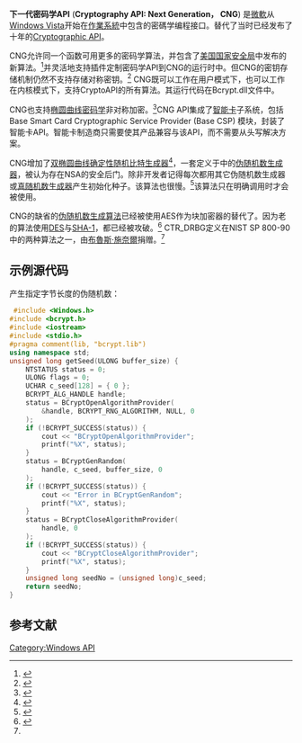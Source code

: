 {{noteTA|G1=IT}}
'''下一代密码学API''' ('''Cryptography API: Next Generation， CNG''') 是[[微軟|微軟]]从[[Windows_Vista|Windows Vista]]开始在[[作業系統|作業系統]]中包含的密碼学编程接口。替代了当时已经发布了十年的[[Cryptographic_API|Cryptographic API]]。

CNG允许同一个函数可用更多的密码学算法，并包含了[[美国国家安全局|美国国家安全局]]{{tsl|en|NSA Suite B Cryptography}}中发布的新算法。<ref>{{Cite web |url=http://www.nsa.gov/ia/programs/suiteb_cryptography/index.shtml |title=Suite B |accessdate=2020-07-15 |archive-date=2009-02-07 |archive-url=https://web.archive.org/web/20090207005135/http://www.nsa.gov/ia/programs/suiteb_cryptography/index.shtml |dead-url=no }}</ref>并灵活地支持插件定制密码学API到CNG的运行时中。但CNG的密钥存储机制仍然不支持存储对称密钥。<ref>{{Cite web |url=https://msdn.microsoft.com/en-us/library/bb204778%28v=vs.85%29.aspx |title=Key Storage and Retrieval, Microsoft |accessdate=2020-07-15 |archive-date=2017-09-21 |archive-url=https://web.archive.org/web/20170921001832/https://msdn.microsoft.com/en-us/library/bb204778%28v=vs.85%29.aspx |dead-url=no }}</ref> CNG既可以工作在用户模式下，也可以工作在内核模式下，支持CryptoAPI的所有算法。其运行代码在Bcrypt.dll文件中。

CNG也支持[[椭圆曲线密码学|椭圆曲线密码学]]非对称加密。<ref>{{Cite web |url=https://www.nsa.gov/business/programs/elliptic_curve.shtml |title=The Case for Elliptic Curve Cryptography, NSA |accessdate=2020-07-15 |archive-date=2018-09-18 |archive-url=https://web.archive.org/web/20180918145859/https://www.nsa.gov/business/programs/elliptic_curve.shtml |dead-url=no }}</ref>CNG API集成了[[智能卡|智能卡]]子系统，包括Base Smart Card Cryptographic Service Provider (Base CSP) 模块，封装了智能卡API。智能卡制造商只需要使其产品兼容与该API，而不需要从头写解决方案。 

CNG增加了[[双椭圆曲线确定性随机比特生成器|双椭圆曲线确定性随机比特生成器]]<ref name="Schneier">{{cite web |url=http://www.schneier.com/blog/archives/2007/12/dual_ec_drbg_ad.html |title=Dual_EC_DRBG Added to Windows Vista |last=Schneier |first=Bruce |authorlink=Bruce Schneier |date=December 17, 2007 |work=Schneier on Security |accessdate=January 13, 2010 |archive-date=2020-07-10 |archive-url=https://web.archive.org/web/20200710065457/https://www.schneier.com/blog/archives/2007/12/dual_ec_drbg_ad.html |dead-url=no }}</ref>，一套定义于{{tsl|en|NIST SP 800-90A}}中的[[伪随机数生成器|伪随机数生成器]]，被认为存在NSA的安全后门。除非开发者记得每次都用其它伪随机数生成器或[[真随机数生成器|真随机数生成器]]产生初始化种子。该算法也很慢。<ref name="Schneier2">{{cite web |url=http://www.schneier.com/blog/archives/2007/11/the_strange_sto.html |title=The Strange Story of Dual_EC_DRBG |last=Schneier |first=Bruce |authorlink=Bruce Schneier |date=November 15, 2007 |work=Schneier on Security |accessdate=January 12, 2010 |archive-date=2020-07-10 |archive-url=https://web.archive.org/web/20200710065535/https://www.schneier.com/blog/archives/2007/11/the_strange_sto.html |dead-url=no }}</ref>该算法只在明确调用时才会被使用。

CNG的缺省的[[伪随机数生成算法|伪随机数生成算法]]已经被使用AES作为块加密器的{{tsl|en|CTR_DRBG}}替代了。因为老的算法使用[[資料加密標準|DES]]与[[SHA-1|SHA-1]]，都已经被攻破。<ref>{{cite web |url=http://csrc.nist.gov/publications/fips/archive/fips186-2/fips186-2.pdf |title=FIPS PUB 186-2 |publisher=[[National_Institute_of_Standards_and_Technology|National Institute of Standards and Technology]] |work=[[Federal_Information_Processing_Standard|Federal Information Processing Standard]]s |date=January 27, 2000 |accessdate=January 13, 2010 |archive-date=2011-08-12 |archive-url=https://web.archive.org/web/20110812232347/http://csrc.nist.gov/publications/fips/archive/fips186-2/fips186-2.pdf |dead-url=no }}</ref> CTR_DRBG定义在NIST SP 800-90中的两种算法之一，由[[布魯斯·施奈爾|布魯斯·施奈爾]]捐赠。<ref name="Schneier2" />
==示例源代码==
产生指定字节长度的伪随机数：
<syntaxhighlight lang="cpp">
 #include <Windows.h>
#include <bcrypt.h>
#include <iostream>
#include <stdio.h>
#pragma comment(lib, "bcrypt.lib")
using namespace std;
unsigned long getSeed(ULONG buffer_size) {
	NTSTATUS status = 0;
	ULONG flags = 0;
	UCHAR c_seed[128] = { 0 };
	BCRYPT_ALG_HANDLE handle;
	status = BCryptOpenAlgorithmProvider(
		&handle, BCRYPT_RNG_ALGORITHM, NULL, 0
	);
	if (!BCRYPT_SUCCESS(status)) {
		cout << "BCryptOpenAlgorithmProvider";
		printf("%X", status);
	}
	status = BCryptGenRandom(
		handle, c_seed, buffer_size, 0
	);
	if (!BCRYPT_SUCCESS(status)) {
		cout << "Error in BCryptGenRandom";
		printf("%X", status);
	}
	status = BCryptCloseAlgorithmProvider(
		handle, 0
	);
	if (!BCRYPT_SUCCESS(status)) {
		cout << "BCryptCloseAlgorithmProvider";
		printf("%X", status);
	}
	unsigned long seedNo = (unsigned long)c_seed;
	return seedNo;
}
</syntaxhighlight>
==参考文献==
<references/>
[[Category:Windows_API|Category:Windows API]]